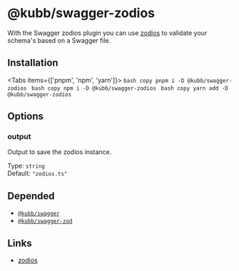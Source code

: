 
# @kubb/swagger-zodios

With the Swagger zodios plugin you can use [zodios](https://github.com/ecyrbe/zodios) to validate your schema's based on a Swagger file.

## Installation

<Tabs items={['pnpm', 'npm', 'yarn']}>
  <Tab>
    ```bash copy
    pnpm i -D @kubb/swagger-zodios
    ```
  </Tab>
    <Tab>
    ```bash copy
    npm i -D @kubb/swagger-zodios
    ```
  </Tab>
    <Tab>
    ```bash copy
    yarn add -D @kubb/swagger-zodios
    ```
  </Tab>
</Tabs>

## Options


### output
Output to save the zodios instance.

Type: `string` <br/>
Default: `"zodios.ts"`

## Depended

- [`@kubb/swagger`](/docs/usage/swagger)
- [`@kubb/swagger-zod`](/docs/usage/swagger-zod)

## Links

- [zodios](https://github.com/ecyrbe/zodios)
